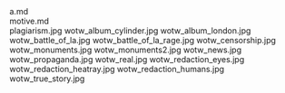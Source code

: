     
<div className="w-full md:max-w-[80rem] float-right italic">
	<MD_a_md />
	a.md
</div>
<div className="w-full md:max-w-[80rem] float-right italic">
	<MD_motive_md />
	motive.md
</div>
<PopImage className="float-right clear-right sm:m-1 sm:ml-4" src={JPG_plagiarism_jpg} alt="plagiarism.jpg">
	plagiarism.jpg
</PopImage>
<PopImage className="float-left clear-left sm:m-1 sm:mr-4" src={JPG_wotw_album_cylinder_jpg} alt="wotw_album_cylinder.jpg">
	wotw_album_cylinder.jpg
</PopImage>
<PopImage className="float-right clear-right sm:m-1 sm:ml-4" src={JPG_wotw_album_london_jpg} alt="wotw_album_london.jpg">
	wotw_album_london.jpg
</PopImage>
<PopImage className="float-left clear-left sm:m-1 sm:mr-4" src={JPG_wotw_battle_of_la_jpg} alt="wotw_battle_of_la.jpg">
	wotw_battle_of_la.jpg
</PopImage>
<PopImage className="float-right clear-right sm:m-1 sm:ml-4" src={JPG_wotw_battle_of_la_rage_jpg} alt="wotw_battle_of_la_rage.jpg">
	wotw_battle_of_la_rage.jpg
</PopImage>
<PopImage className="float-left clear-left sm:m-1 sm:mr-4" src={JPG_wotw_censorship_jpg} alt="wotw_censorship.jpg">
	wotw_censorship.jpg
</PopImage>
<PopImage className="float-right clear-right sm:m-1 sm:ml-4" src={JPG_wotw_monuments_jpg} alt="wotw_monuments.jpg">
	wotw_monuments.jpg
</PopImage>
<PopImage className="float-left clear-left sm:m-1 sm:mr-4" src={JPG_wotw_monuments2_jpg} alt="wotw_monuments2.jpg">
	wotw_monuments2.jpg
</PopImage>
<PopImage className="float-right clear-right sm:m-1 sm:ml-4" src={JPG_wotw_news_jpg} alt="wotw_news.jpg">
	wotw_news.jpg
</PopImage>
<PopImage className="float-left clear-left sm:m-1 sm:mr-4" src={JPG_wotw_propaganda_jpg} alt="wotw_propaganda.jpg">
	wotw_propaganda.jpg
</PopImage>
<PopImage className="float-right clear-right sm:m-1 sm:ml-4" src={JPG_wotw_real_jpg} alt="wotw_real.jpg">
	wotw_real.jpg
</PopImage>
<PopImage className="float-left clear-left sm:m-1 sm:mr-4" src={JPG_wotw_redaction_eyes_jpg} alt="wotw_redaction_eyes.jpg">
	wotw_redaction_eyes.jpg
</PopImage>
<PopImage className="float-right clear-right sm:m-1 sm:ml-4" src={JPG_wotw_redaction_heatray_jpg} alt="wotw_redaction_heatray.jpg">
	wotw_redaction_heatray.jpg
</PopImage>
<PopImage className="float-left clear-left sm:m-1 sm:mr-4" src={JPG_wotw_redaction_humans_jpg} alt="wotw_redaction_humans.jpg">
	wotw_redaction_humans.jpg
</PopImage>
<PopImage className="float-right clear-right sm:m-1 sm:ml-4" src={JPG_wotw_true_story_jpg} alt="wotw_true_story.jpg">
	wotw_true_story.jpg
</PopImage>
